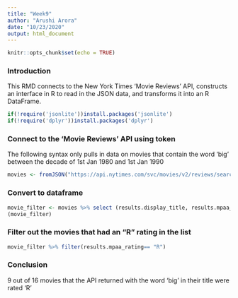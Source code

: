 ```yaml
---
title: "Week9"
author: "Arushi Arora"
date: "10/23/2020"
output: html_document
---
```


```r
knitr::opts_chunk$set(echo = TRUE)
```

### Introduction

This RMD connects to the New York Times 'Movie Reviews' API, constructs an interface in R to read in the JSON data, and transforms it into an R DataFrame.


```r
if(!require('jsonlite'))install.packages('jsonlite')
if(!require('dplyr'))install.packages('dplyr')
```

### Connect to the 'Movie Reviews' API using token
The following syntax only pulls in data on movies that contain the word 'big' between the decade of 1st Jan 1980 and 1st Jan 1990

```r
movies <- fromJSON("https://api.nytimes.com/svc/movies/v2/reviews/search.json?query=big&opening-date=1980-01-01;1990-01-01&api-key=R3MsITKqKA4qKsCAO3RVj86KS48YoNTJ", flatten = TRUE) %>% data.frame()
```

### Convert to dataframe


```r
movie_filter <- movies %>% select (results.display_title, results.mpaa_rating, results.opening_date) %>% head(20)
(movie_filter)

```

### Filter out the movies that had an "R" rating in the list

```r
movie_filter %>% filter(results.mpaa_rating== "R")
```

### Conclusion
9 out of 16 movies that the API returned with the word 'big' in their title were rated 'R'